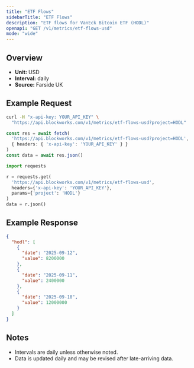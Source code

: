 ```yaml
---
title: "ETF Flows"
sidebarTitle: "ETF Flows"
description: "ETF flows for VanEck Bitcoin ETF (HODL)"
openapi: "GET /v1/metrics/etf-flows-usd"
mode: "wide"
---
```


## Overview

- **Unit:** USD
- **Interval:** daily
- **Source:** Farside UK

## Example Request

<CodeGroup>

```bash cURL
curl -H "x-api-key: YOUR_API_KEY" \
  "https://api.blockworks.com/v1/metrics/etf-flows-usd?project=HODL"
```

```typescript TypeScript
const res = await fetch(
  'https://api.blockworks.com/v1/metrics/etf-flows-usd?project=HODL',
  { headers: { 'x-api-key': 'YOUR_API_KEY' } }
)
const data = await res.json()
```

```python Python
import requests

r = requests.get(
  'https://api.blockworks.com/v1/metrics/etf-flows-usd',
  headers={'x-api-key': 'YOUR_API_KEY'},
  params={'project': 'HODL'}
)
data = r.json()
```

</CodeGroup>

## Example Response

```json
{
  "hodl": [
    {
      "date": "2025-09-12",
      "value": 8200000
    },
    {
      "date": "2025-09-11",
      "value": 2400000
    },
    {
      "date": "2025-09-10",
      "value": 12000000
    }
  ]
}
```

## Notes
- Intervals are daily unless otherwise noted.
- Data is updated daily and may be revised after late-arriving data.